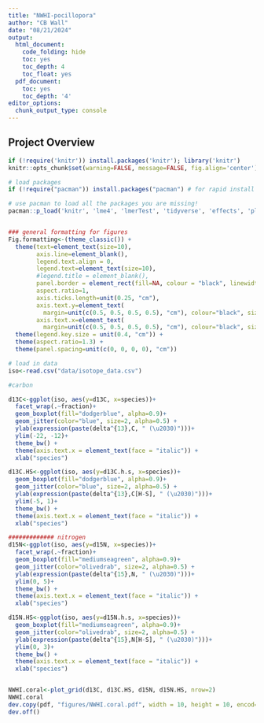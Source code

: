 ```yaml
---
title: "NWHI-pocillopora"
author: "CB Wall"
date: "08/21/2024"
output:
  html_document:
    code_folding: hide
    toc: yes
    toc_depth: 4
    toc_float: yes
  pdf_document:
    toc: yes
    toc_depth: '4'
editor_options: 
  chunk_output_type: console
---
```


## Project Overview


```r
if (!require('knitr')) install.packages('knitr'); library('knitr')
knitr::opts_chunk$set(warning=FALSE, message=FALSE, fig.align='center')

# load packages
if (!require("pacman")) install.packages("pacman") # for rapid install if not in library

# use pacman to load all the packages you are missing!
pacman::p_load('knitr', 'lme4', 'lmerTest', 'tidyverse', 'effects', 'plyr', 'dplyr', 'plotrix', 'car',"gridExtra", "cowplot", "tools", "mgcv", "gratia", "MASS", "stats", "tidymv", "sjstats", "coin", "emmeans", "ggplot2", "mda", "nortest", "reshape2", "gmm", "propagate","ggmap", "RgoogleMaps", "MixSIAR","GGally", "ggbiplot", "ggcorrplot", "vegan", "pairwiseAdonis")


### general formatting for figures 
Fig.formatting<-(theme_classic()) +
  theme(text=element_text(size=10),
        axis.line=element_blank(),
        legend.text.align = 0,
        legend.text=element_text(size=10),
        #legend.title = element_blank(),
        panel.border = element_rect(fill=NA, colour = "black", linewidth =1),
        aspect.ratio=1, 
        axis.ticks.length=unit(0.25, "cm"),
        axis.text.y=element_text(
          margin=unit(c(0.5, 0.5, 0.5, 0.5), "cm"), colour="black", size=10), 
        axis.text.x=element_text(
          margin=unit(c(0.5, 0.5, 0.5, 0.5), "cm"), colour="black", size=8)) +
  theme(legend.key.size = unit(0.4, "cm")) +
  theme(aspect.ratio=1.3) +
  theme(panel.spacing=unit(c(0, 0, 0, 0), "cm"))

```

```r
# load in data
iso<-read.csv("data/isotope_data.csv")

#carbon

d13C<-ggplot(iso, aes(y=d13C, x=species))+
  facet_wrap(.~fraction)+
  geom_boxplot(fill="dodgerblue", alpha=0.9)+
  geom_jitter(color="blue", size=2, alpha=0.5) +
  ylab(expression(paste(delta^{13},C, " (\u2030)")))+
  ylim(-22, -12)+
  theme_bw() +
  theme(axis.text.x = element_text(face = "italic")) +
  xlab("species")

d13C.HS<-ggplot(iso, aes(y=d13C.h.s, x=species))+
  geom_boxplot(fill="dodgerblue", alpha=0.9)+
  geom_jitter(color="blue", size=2, alpha=0.5) +
  ylab(expression(paste(delta^{13},C[H-S], " (\u2030)")))+
  ylim(-5, 1)+
  theme_bw() +
  theme(axis.text.x = element_text(face = "italic")) +
  xlab("species")

############# nitrogen
d15N<-ggplot(iso, aes(y=d15N, x=species))+
  facet_wrap(.~fraction)+
  geom_boxplot(fill="mediumseagreen", alpha=0.9)+
  geom_jitter(color="olivedrab", size=2, alpha=0.5) +
  ylab(expression(paste(delta^{15},N, " (\u2030)")))+
  ylim(0, 5)+
  theme_bw() +
  theme(axis.text.x = element_text(face = "italic")) +
  xlab("species")

d15N.HS<-ggplot(iso, aes(y=d15N.h.s, x=species))+
  geom_boxplot(fill="mediumseagreen", alpha=0.9)+
  geom_jitter(color="olivedrab", size=2, alpha=0.5) +
  ylab(expression(paste(delta^{15},N[H-S], " (\u2030)")))+
  ylim(0, 3)+
  theme_bw() +
  theme(axis.text.x = element_text(face = "italic")) +
  xlab("species")


NWHI.coral<-plot_grid(d13C, d13C.HS, d15N, d15N.HS, nrow=2)
NWHI.coral
dev.copy(pdf, "figures/NWHI.coral.pdf", width = 10, height = 10, encod="MacRoman")
dev.off()
```

